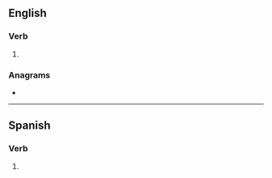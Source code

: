 {{also|re-introduces}}
==English==

===Verb===
{{head|en|verb form}}

# {{en-third-person singular of|reintroduce}}

===Anagrams===
* {{anagrams|en|a=cdeeinorrstu|intercoursed}}

----

==Spanish==

===Verb===
{{head|es|verb form}}

# {{es-verb form of|reintroducir|ending=-ir|mood=indicative|tense=present|number=s|person=2|formal=n}}